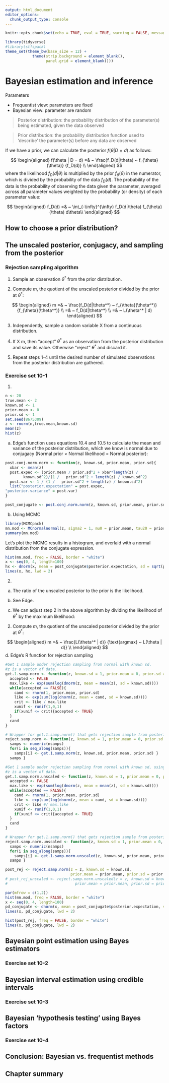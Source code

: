 ```yaml
---
output: html_document
editor_options: 
  chunk_output_type: console
---
```


```r
knitr::opts_chunk$set(echo = TRUE, eval = TRUE, warning = FALSE, message = FALSE)
```

```r
library(tidyverse)
#library(stfspack)
theme_set(theme_bw(base_size = 12) + 
            theme(strip.background = element_blank(), 
                  panel.grid = element_blank())) 
```

# Bayesian estimation and inference {#bayesian}

Parameters

  - Frequentist view: parameters are fixed
  - Bayesian view: parameter are random

> Posterior distribution: the probability distribution of the parameter(s) being estimated, given the data observed

> Prior distribution: the probability distribution function used to 'describe' the parameter(s) before any data are observed

If we have a prior, we can calculate the posterior $f(\theta | D = d)$ as follows:

$$
\begin{aligned}
f(\theta | D = d) =& ~ \frac{f_D(d|\theta) ~ f_{\theta}(\theta)} {f_D(d)} \\
\end{aligned}
$$
where the likelihood $f_D(d|\theta)$ is multiplied by the prior $f_{\theta}(\theta)$ in the numerator, which is divided by the probability of the data $f_D(d)$. The probability of the data is the probability of observing the data given the parameter, averaged across all parameter values weighted by the probability (or density) of each parameter value:

$$
\begin{aligned}
f_D(d) =& ~ \int_{-\infty}^{\infty} f_D(d|\theta) f_{\theta}(\theta) d\theta\\
\end{aligned}
$$

## How to choose a prior distribution?

## The unscaled posterior, conjugacy, and sampling from the posterior

### Rejection sampling algorithm

(1) Sample an observation $\theta^*$ from the prior distribution. 

(2) Compute $m$, the quotient of the unscaled posterior divided by the prior at $\theta^*$:

$$
\begin{aligned}
m =& ~ \frac{f_D(d|\theta^*) ~ f_{\theta}(\theta^*)} {f_{\theta}(\theta^*)} \\
  =& ~ f_D(d|\theta^*) \\ 
  =& ~ L(\theta^* | d)
\end{aligned}
$$

(3) Independently, sample a random variable X from a continuous distribution.

(4) If X m, then “accept” $\theta^*$ as an observation from the posterior distribution and save its value. Otherwise “reject” $\theta^*$ and discard it.

(5) Repeat steps 1–4 until the desired number of simulated observations from the posterior distribution are gathered.

### Exercise set 10-1

1. 

```r
n <- 20
true.mean <- 2
known.sd <- 1
prior.mean <- 0
prior.sd <- 1
set.seed(8675309)
z <- rnorm(n,true.mean,known.sd)
mean(z)
hist(z)
```

a. Edge's function uses equations 10.4 and 10.5 to calculate the mean and variance of the posterior distribution, which we know is normal due to conjugacy (Normal prior $\times$ Normal likelihood = Normal posterior):

```r
post.conj.norm.norm <- function(z, known.sd, prior.mean, prior.sd){
  xbar <- mean(z)
  post.expec <- (prior.mean / prior.sd^2 + xbar*length(z) /
        known.sd^2)/(1 /   prior.sd^2 + length(z) / known.sd^2)
  post.var <- 1 / (1 /   prior.sd^2 + length(z) / known.sd^2)
  list("posterior.expectation" = post.expec,
"posterior.variance" = post.var)
}

post_conjugate <- post.conj.norm.norm(z, known.sd, prior.mean, prior.sd)
```

b. Using MCMC

```r
library(MCMCpack)
mn.mod <- MCnormalnormal(z, sigma2 = 1, mu0 = prior.mean, tau20 = prior.sd^2, mc = 10000)
summary(mn.mod) 
```

Let's plot the MCMC results in a histogram, and overlaid with a normal distribution from the conjugate expression. 

```r
hist(mn.mod, freq = FALSE, border = "white")
x <- seq(0, 4, length=100)
hx <- dnorm(x, mean = post_conjugate$posterior.expectation, sd = sqrt(post_conjugate$posterior.variance))
lines(x, hx, lwd = 2)
```

2. 

a. The ratio of the unscaled posterior to the prior is the likelihood.

b. See Edge. 

c. We can adjust step 2 in the above algorithm by dividing the likelihood of $\theta^*$ by the maximum likelihood:

(2) Compute $m$, the quotient of the unscaled posterior divided by the prior at $\theta^*$:

$$
\begin{aligned}
m =& ~ \frac{L(\theta^* | d)} {\text{argmax} ~ L(\theta | d)} \\
\end{aligned}
$$
d. Edge's R function for rejection sampling

```r
#Get 1 sample under rejection sampling from normal with known sd.
#z is a vector of data.
get.1.samp.norm <- function(z, known.sd = 1, prior.mean = 0, prior.sd = 1){
  accepted <- FALSE
  max.like <- exp(sum(log(dnorm(z, mean = mean(z), sd = known.sd)))) 
  while(accepted == FALSE){
    cand <- rnorm(1, prior.mean, prior.sd)
    like <- exp(sum(log(dnorm(z, mean = cand, sd = known.sd)))) 
    crit <- like / max.like
    xunif <- runif(1,0,1)
    if(xunif <= crit){accepted <- TRUE}
  }
  cand
}

# Wrapper for get.1.samp.norm() that gets rejection sample from posterior of desired size.
reject.samp.norm <- function(z, known.sd = 1, prior.mean = 0, prior.sd = 1, nsamps = 10000){
  samps <- numeric(nsamps)
  for(i in seq_along(samps)){
    samps[i] <- get.1.samp.norm(z, known.sd, prior.mean, prior.sd) }
  samps }
```

```r
#Get 1 sample under rejection sampling from normal with known sd, using unscaled likelihood
#z is a vector of data.
get.1.samp.norm.unscaled <- function(z, known.sd = 1, prior.mean = 0, prior.sd = 1){
  accepted <- FALSE
  max.like <- exp(sum(log(dnorm(z, mean = mean(z), sd = known.sd)))) 
  while(accepted == FALSE){
    cand <- rnorm(1, prior.mean, prior.sd)
    like <- exp(sum(log(dnorm(z, mean = cand, sd = known.sd)))) 
    crit <- like #/ max.like
    xunif <- runif(1,0,1)
    if(xunif <= crit){accepted <- TRUE}
  }
  cand
}

# Wrapper for get.1.samp.norm() that gets rejection sample from posterior of desired size.
reject.samp.norm.unscaled <- function(z, known.sd = 1, prior.mean = 0, prior.sd = 1, nsamps = 10000){
  samps <- numeric(nsamps)
  for(i in seq_along(samps)){
    samps[i] <- get.1.samp.norm.unscaled(z, known.sd, prior.mean, prior.sd) }
  samps }

```

```r
post_rej <- reject.samp.norm(z = z, known.sd = known.sd, 
                             prior.mean = prior.mean, prior.sd = prior.sd, nsamps = 10000)
# post_rej_unscaled <- reject.samp.norm.unscaled(z = z, known.sd = known.sd, 
#                              prior.mean = prior.mean, prior.sd = prior.sd, nsamps = 10000) # takes much longer
```

```r
par(mfrow = c(1,2))
hist(mn.mod, freq = FALSE, border = "white")
x <- seq(0, 4, length=100)
pd_conjugate <- dnorm(x, mean = post_conjugate$posterior.expectation, sd = sqrt(post_conjugate$posterior.variance))
lines(x, pd_conjugate, lwd = 2)

hist(post_rej, freq = FALSE, border = "white")
lines(x, pd_conjugate, lwd = 2)
```

## Bayesian point estimation using Bayes estimators

### Exercise set 10-2

## Bayesian interval estimation using credible intervals

### Exercise set 10-3

## Bayesian 'hypothesis testing' using Bayes factors

### Exercise set 10-4

## Conclusion: Bayesian vs. frequentist methods

## Chapter summary
